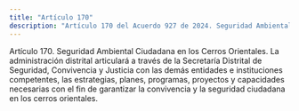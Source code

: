 ```yaml
---
title: "Artículo 170"
description: "Artículo 170 del Acuerdo 927 de 2024. Seguridad Ambiental Ciudadana en los Cerros Orientales."
---
```


Artículo 170. Seguridad Ambiental Ciudadana en los Cerros Orientales. La administración distrital articulará a través de la Secretaría Distrital de Seguridad, Convivencia y Justicia con las demás entidades e instituciones competentes, las estrategias, planes, programas, proyectos y capacidades necesarias con el fin de garantizar la convivencia y la seguridad ciudadana en los cerros orientales.